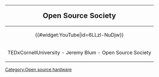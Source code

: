 {|style="border:1px solid #ffa508; background-color: #D0D0FF; margin-left:.1em; margin-top:2px; -moz-border-radius:15px;" align="right" width="240px"
!<big><big>Open Source Society</big>
|-
|<center>{{#widget:YouTube|id=6LLzl-NuDjw}} </center>
|-
| TEDxCornellUniversity - Jeremy Blum - Open Source Society
|}

[[Category:Open source hardware]]
